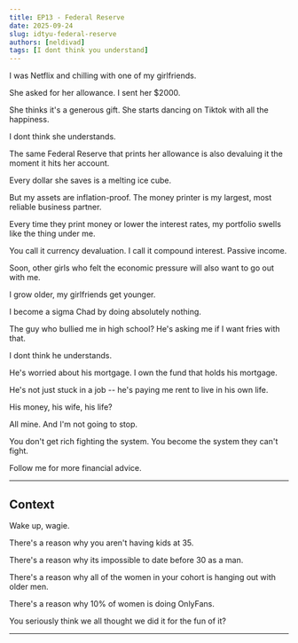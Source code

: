 ```yaml
---
title: EP13 - Federal Reserve
date: 2025-09-24
slug: idtyu-federal-reserve
authors: [neldivad]
tags: [I dont think you understand]
---
```


I was Netflix and chilling with one of my girlfriends. 

She asked for her allowance. I sent her $2000.

She thinks it's a generous gift. She starts dancing on Tiktok with all the happiness. 

I dont think she understands.

<!--truncate-->

The same Federal Reserve that prints her allowance is also devaluing it the moment it hits her account.

Every dollar she saves is a melting ice cube.

But my assets are inflation-proof. The money printer is my largest, most reliable business partner.

Every time they print money or lower the interest rates, my portfolio swells like the thing under me.

You call it currency devaluation. I call it compound interest. Passive income.  

Soon, other girls who felt the economic pressure will also want to go out with me. 

I grow older, my girlfriends get younger. 

I become a sigma Chad by doing absolutely nothing.

The guy who bullied me in high school? He's asking me if I want fries with that. 

I dont think he understands.

He's worried about his mortgage. I own the fund that holds his mortgage.

He's not just stuck in a job -- he's paying me rent to live in his own life.

His money, his wife, his life? 

All mine. And I'm not going to stop. 

You don't get rich fighting the system. You become the system they can't fight.

Follow me for more financial advice. 

---
## Context

Wake up, wagie. 

There's a reason why you aren't having kids at 35. 

There's a reason why its impossible to date before 30 as a man. 

There's a reason why all of the women in your cohort is hanging out with older men. 

There's a reason why 10% of women is doing OnlyFans. 

You seriously think we all thought we did it for the fun of it?

---
